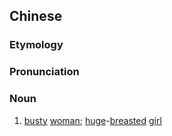 ==Chinese==
{{zh-forms}}

===Etymology===
{{rfe|lang=zh}}

===Pronunciation===
{{zh-pron
|m=bōbà
|c=bo1 baa3
|cat=n
}}

===Noun===
{{zh-noun}}

# {{lb|zh|colloquial}} [[busty]] [[woman]]; [[huge]]-[[breast]]ed [[girl]]